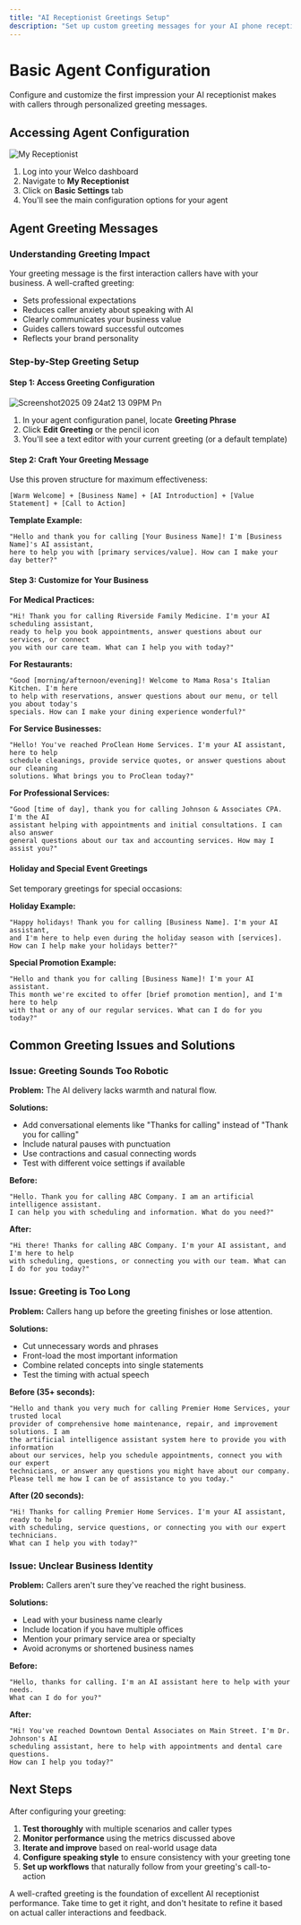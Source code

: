 ```yaml
---
title: "AI Receptionist Greetings Setup"
description: "Set up custom greeting messages for your AI phone receptionist. Professional templates, best practices, and step-by-step configuration guide for creating perfect first impressions."
---
```


# Basic Agent Configuration

Configure and customize the first impression your AI receptionist makes with callers through personalized greeting messages.

## Accessing Agent Configuration

![My Receptionist](/images/my-receptionist.png)

1. Log into your Welco dashboard
2. Navigate to **My Receptionist**
3. Click on **Basic Settings** tab
4. You'll see the main configuration options for your agent

## Agent Greeting Messages

### Understanding Greeting Impact

Your greeting message is the first interaction callers have with your business. A well-crafted greeting:

- Sets professional expectations
- Reduces caller anxiety about speaking with AI
- Clearly communicates your business value
- Guides callers toward successful outcomes
- Reflects your brand personality

### Step-by-Step Greeting Setup

#### Step 1: Access Greeting Configuration

![Screenshot2025 09 24at2 13 09PM Pn](/images/Screenshot2025-09-24at2.13.09PM.png)

1. In your agent configuration panel, locate **Greeting Phrase**
2. Click **Edit Greeting** or the pencil icon
3. You'll see a text editor with your current greeting (or a default template)

#### Step 2: Craft Your Greeting Message

Use this proven structure for maximum effectiveness:

```
[Warm Welcome] + [Business Name] + [AI Introduction] + [Value Statement] + [Call to Action]
```

**Template Example:**

```
"Hello and thank you for calling [Your Business Name]! I'm [Business Name]'s AI assistant,
here to help you with [primary services/value]. How can I make your day better?"
```

#### Step 3: Customize for Your Business

**For Medical Practices:**

```
"Hi! Thank you for calling Riverside Family Medicine. I'm your AI scheduling assistant,
ready to help you book appointments, answer questions about our services, or connect
you with our care team. What can I help you with today?"
```

**For Restaurants:**

```
"Good [morning/afternoon/evening]! Welcome to Mama Rosa's Italian Kitchen. I'm here
to help with reservations, answer questions about our menu, or tell you about today's
specials. How can I make your dining experience wonderful?"
```

**For Service Businesses:**

```
"Hello! You've reached ProClean Home Services. I'm your AI assistant, here to help
schedule cleanings, provide service quotes, or answer questions about our cleaning
solutions. What brings you to ProClean today?"
```

**For Professional Services:**

```
"Good [time of day], thank you for calling Johnson & Associates CPA. I'm the AI
assistant helping with appointments and initial consultations. I can also answer
general questions about our tax and accounting services. How may I assist you?"
```

#### Holiday and Special Event Greetings

Set temporary greetings for special occasions:

**Holiday Example:**

```
"Happy holidays! Thank you for calling [Business Name]. I'm your AI assistant,
and I'm here to help even during the holiday season with [services].
How can I help make your holidays better?"
```

**Special Promotion Example:**

```
"Hello and thank you for calling [Business Name]! I'm your AI assistant.
This month we're excited to offer [brief promotion mention], and I'm here to help
with that or any of our regular services. What can I do for you today?"
```

## Common Greeting Issues and Solutions

### Issue: Greeting Sounds Too Robotic

**Problem:** The AI delivery lacks warmth and natural flow.

**Solutions:**

- Add conversational elements like "Thanks for calling" instead of "Thank you for calling"
- Include natural pauses with punctuation
- Use contractions and casual connecting words
- Test with different voice settings if available

**Before:**

```
"Hello. Thank you for calling ABC Company. I am an artificial intelligence assistant.
I can help you with scheduling and information. What do you need?"
```

**After:**

```
"Hi there! Thanks for calling ABC Company. I'm your AI assistant, and I'm here to help
with scheduling, questions, or connecting you with our team. What can I do for you today?"
```

### Issue: Greeting is Too Long

**Problem:** Callers hang up before the greeting finishes or lose attention.

**Solutions:**

- Cut unnecessary words and phrases
- Front-load the most important information
- Combine related concepts into single statements
- Test the timing with actual speech

**Before (35+ seconds):**

```
"Hello and thank you very much for calling Premier Home Services, your trusted local
provider of comprehensive home maintenance, repair, and improvement solutions. I am
the artificial intelligence assistant system here to provide you with information
about our services, help you schedule appointments, connect you with our expert
technicians, or answer any questions you might have about our company.
Please tell me how I can be of assistance to you today."
```

**After (20 seconds):**

```
"Hi! Thanks for calling Premier Home Services. I'm your AI assistant, ready to help
with scheduling, service questions, or connecting you with our expert technicians.
What can I help you with today?"
```

### Issue: Unclear Business Identity

**Problem:** Callers aren't sure they've reached the right business.

**Solutions:**

- Lead with your business name clearly
- Include location if you have multiple offices
- Mention your primary service area or specialty
- Avoid acronyms or shortened business names

**Before:**

```
"Hello, thanks for calling. I'm an AI assistant here to help with your needs.
What can I do for you?"
```

**After:**

```
"Hi! You've reached Downtown Dental Associates on Main Street. I'm Dr. Johnson's AI
scheduling assistant, here to help with appointments and dental care questions.
How can I help you today?"
```

## Next Steps

After configuring your greeting:

1. **Test thoroughly** with multiple scenarios and caller types
2. **Monitor performance** using the metrics discussed above
3. **Iterate and improve** based on real-world usage data
4. **Configure speaking style** to ensure consistency with your greeting tone
5. **Set up workflows** that naturally follow from your greeting's call-to-action

A well-crafted greeting is the foundation of excellent AI receptionist performance. Take time to get it right, and don't hesitate to refine it based on actual caller interactions and feedback.